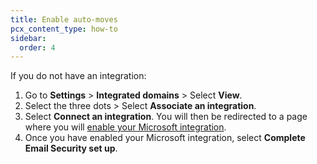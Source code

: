 ```yaml
---
title: Enable auto-moves
pcx_content_type: how-to
sidebar:
  order: 4
---
```


If you do not have an integration:

1. Go to **Settings** > **Integrated domains** > Select **View**.
2. Select the three dots > Select **Associate an integration**.
3. Select **Connect an integration**. You will then be redirected to a page where you will [enable your Microsoft integration](/cloudflare-one/email-security/setup/post-delivery-deployment/api/office365-api/#enable-microsoft-integration).
4. Once you have enabled your Microsoft integration, select **Complete Email Security set up**.